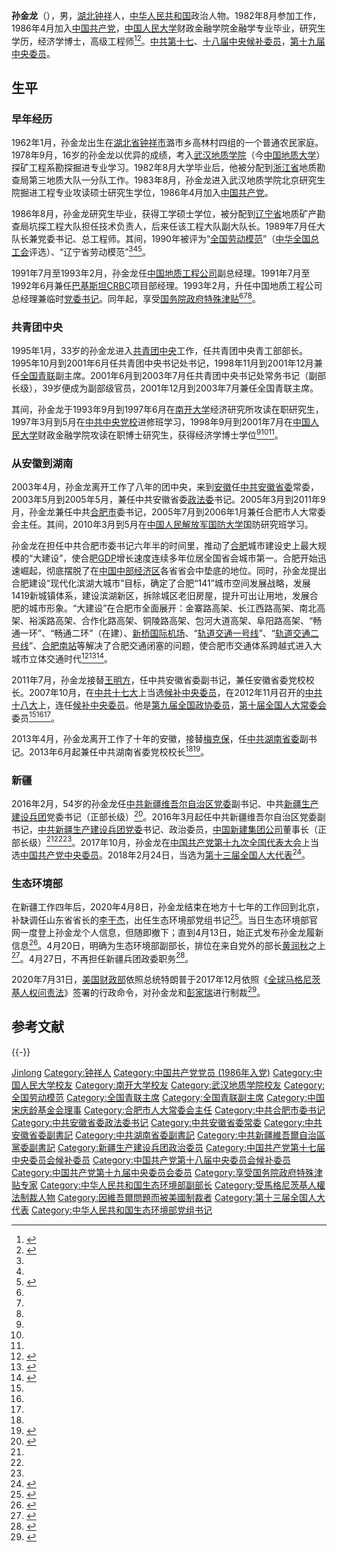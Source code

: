 {{Infobox Officeholder
|name=孙金龙
|image name=
|width=200px
|圖像說明=
|order=
|office=[[中华人民共和国生态环境部|中华人民共和国生态环境部]]党组书记
|term_start=2020年4月8日
|term_end=
|minister=[[黄润秋|黄润秋]]
|predecessor=[[李干杰|李干杰]]
|successor=
|order1=
|office1=[[新疆生产建设兵团|新疆生产建设兵团]]政治委员
|term_start1=2016年3月15日
|term_end1=2020年4月27日
|predecessor1=[[韩勇|韩勇]]
|successor1=[[王君正|王君正]]
|other_names=
|foreign_names=
|english_names=
|Sex=男
|date of birth={{birth year and age|1962|1}}
|place of birth={{PRC|湖北省}}[[钟祥市|钟祥县]]潞市乡高林村四组
|date of death=
|place of death=
|nationality={{PRC}}
|residence=[[北京市|北京市]]
|languages=[[汉语|汉语]]
|height=
|weight=
|party={{CPC}}
|rank=
|配偶=
|子女=
|educate=
[[中国地质大学|武汉地质学院]]<br />
[[南开大学|南开大学]]<br />
[[中国人民大学|中国人民大学]]
|past=
|獲獎=
|work=
}}
'''孙金龙'''（{{bd|1962年|1月|||catIdx=Sun,孙}}），男，[[湖北省|湖北]][[钟祥市|钟祥]]人，[[中华人民共和国|中华人民共和国]]政治人物。1982年8月参加工作，1986年4月加入[[中国共产党|中国共产党]]，[[中国人民大学|中国人民大学]]财政金融学院金融学专业毕业，研究生学历，经济学博士，高级工程师<ref name="zgjjw">{{Cite web|url=http://district.ce.cn/newarea/sddy/201304/19/t20130419_24305939.shtml|title=孙金龙调任湖南省委副书记|date=2014-05-10|publisher=中国经济网|access-date=2014-05-10|archive-date=2021-11-18|archive-url=https://web.archive.org/web/20211118153057/http://district.ce.cn/newarea/sddy/201304/19/t20130419_24305939.shtml}}</ref><ref name="bt">{{Cite web|url=http://www.xjbt.gov.cn/c/2016-02-28/1990805.shtml|title=孙金龙|date=2016-02-28|publisher=新疆生产建设兵团|access-date=2017-03-19|archive-date=2017-10-30|archive-url=https://web.archive.org/web/20171030003343/http://www.xjbt.gov.cn/c/2016-02-28/1990805.shtml}}</ref>。[[中国共产党第十七届中央委员会候补委员列表|中共第十七]]、[[中国共产党第十八届中央委员会候补委员列表|十八届中央候补委员]]，[[中国共产党第十九届中央委员会委员列表|第十九届中央委员]]。

== 生平 ==
=== 早年经历 ===
1962年1月，孙金龙出生在[[湖北省|湖北省]][[钟祥市|钟祥市]]潞市乡高林村四组的一个普通农民家庭。1978年9月，16岁的孙金龙以优异的成绩，考入[[中国地质大学|武汉地质学院]]（今[[中国地质大学|中国地质大学]]）探矿工程系勘探掘进专业学习。1982年8月大学毕业后，他被分配到[[浙江省|浙江省]]地质勘查局第三地质大队一分队工作。1983年8月，孙金龙进入武汉地质学院北京研究生院掘进工程专业攻读硕士研究生学位，1986年4月加入[[中国共产党|中国共产党]]。

1986年8月，孙金龙研究生毕业，获得工学硕士学位，被分配到[[辽宁省|辽宁省]]地质矿产勘查局坑探工程大队担任技术负责人，后来任该工程大队副大队长。1989年7月任大队长兼党委书记、总工程师。其间，1990年被评为“[[全国劳动模范|全国劳动模范]]”（[[中华全国总工会|中华全国总工会]]评选）、“辽宁省劳动模范”<ref name="zgjjw" /><ref name="bt" /><ref name="xhw">{{Cite web|url=http://news.xinhuanet.com/renshi/2013-07/12/c_124998453.htm|title=孙金龙兼任湖南省委党校校长|date=2013-07-12|publisher=新华网|access-date=2017-03-19|archive-date=2013-07-29|archive-url=https://web.archive.org/web/20130729103155/http://news.xinhuanet.com/renshi/2013-07/12/c_124998453.htm|dead-url=no}}</ref>。

1991年7月至1993年2月，孙金龙任[[中国节能环保集团#下属企业|中国地质工程公司]]副总经理。1991年7月至1992年6月兼任[[巴基斯坦|巴基斯坦]]CRBC项目部经理。1993年2月，升任中国地质工程公司总经理兼临时[[党委书记|党委书记]]。同年起，享受[[国务院政府特殊津贴|国务院政府特殊津贴]]<ref name="zgjjw" /><ref name="bt" /><ref name="xhw" />。

=== 共青团中央 ===
1995年1月，33岁的孙金龙进入[[中国共产主义青年团中央委员会|共青团中央]]工作，任共青团中央青工部部长。1995年10月到2001年6月任共青团中央书记处书记，1998年11月到2001年12月兼任[[中华全国青年联合会|全国青联]]副主席。2001年6月到2003年7月任共青团中央书记处常务书记（副部长级），39岁便成为副部级官员，2001年12月到2003年7月兼任全国青联主席。

其间，孙金龙于1993年9月到1997年6月在[[南开大学|南开大学]]经济研究所攻读在职研究生，1997年3月到5月在[[中共中央党校|中共中央党校]]进修班学习，1998年9月到2001年7月在[[中国人民大学|中国人民大学]]财政金融学院攻读在职博士研究生，获得经济学博士学位<ref name="zgjjw" /><ref name="bt" /><ref name="xhw" />。

=== 从安徽到湖南 ===
2003年4月，孙金龙离开工作了八年的团中央，来到[[安徽省|安徽]]任[[中国共产党安徽省委员会|中共安徽省委]]常委，2003年5月到2005年5月，兼任中共安徽省委[[政法委员会|政法委]]书记。2005年3月到2011年9月，孙金龙兼任中共[[合肥市|合肥市]]委书记，2005年7月到2006年1月兼任合肥市人大常委会主任。其间，2010年3月到5月在[[中国人民解放军国防大学|中国人民解放军国防大学]]国防研究班学习。

孙金龙在担任中共合肥市委书记六年半的时间里，推动了[[合肥市|合肥]]城市建设史上最大规模的“大建设”，使合肥[[国内生产总值|GDP]]增长速度连续多年位居全国省会城市第一。合肥开始迅速崛起，彻底摆脱了在[[中国中部经济区|中国中部经济区]]各省省会中垫底的地位。同时，孙金龙提出合肥建设“现代化滨湖大城市”目标，确定了合肥“141”城市空间发展战略，发展1419新城镇体系，建设滨湖新区，拆除城区老旧房屋，提升可出让用地，发展合肥的城市形象。“大建设”在合肥市全面展开：金寨路高架、长江西路高架、南北高架、裕溪路高架、合作化路高架、铜陵路高架、包河大道高架、阜阳路高架、“畅通一环”、“畅通二环”（在建）、[[合肥新桥国际机场|新桥国际机场]]、“[[合肥轨道交通1号线|轨道交通一号线]]”、“[[合肥轨道交通2号线|轨道交通二号线]]”、[[合肥南站|合肥南站]]等解决了合肥交通闭塞的问题，使合肥市交通体系跨越式进入大城市立体交通时代<ref>{{Cite web|url=http://ah.anhuinews.com/system/2009/09/08/002333109.shtml|title=孙金龙：加快现代化滨湖大城市建设|date=2009-09-08|publisher=中安在线|access-date=2017-03-19|archive-url=https://web.archive.org/web/20170320143359/http://ah.anhuinews.com/system/2009/09/08/002333109.shtml|archive-date=2017-03-20|dead-url=yes}}</ref><ref>{{Cite web|url=http://ah.anhuinews.com/system/2011/02/20/003771486.shtml|title=孙金龙：不搞大建设对不起市民|date=2011-02-20|publisher=中安在线|access-date=2017-03-19|archive-url=https://web.archive.org/web/20170320143401/http://ah.anhuinews.com/system/2011/02/20/003771486.shtml|archive-date=2017-03-20|dead-url=yes}}</ref><ref>{{Cite web|url=http://mt.sohu.com/20160614/n454377515.shtml|title=安徽最应该感谢的一个人，他叫孙金龙|date=2016-06-14|publisher=搜狐|access-date=2017-03-19|archive-date=2019-06-04|archive-url=https://web.archive.org/web/20190604055045/http://mt.sohu.com/20160614/n454377515.shtml|dead-url=no}}</ref>。

2011年7月，孙金龙接替[[王明方|王明方]]，任中共安徽省委副书记，兼任安徽省委党校校长。2007年10月，在[[中国共产党第十七次全国代表大会|中共十七大]]上当选[[中国共产党第十七届中央委员会候补委员列表|候补中央委员]]，在2012年11月召开的[[中国共产党第十八次全国代表大会|中共十八大]]上，连任[[中国共产党第十八届中央委员会候补委员列表|候补中央委员]]。他是[[中国人民政治协商会议第九届全国委员会委员名单|第九届全国政协委员]]，[[第十届全国人民代表大会常务委员会|第十届全国人大常委会]]委员<ref name="zgjjw" /><ref name="bt" /><ref name="xhw" />。

2013年4月，孙金龙离开工作了十年的安徽，接替[[梅克保|梅克保]]，任[[中国共产党湖南省委员会|中共湖南省委]]副书记。2013年6月起兼任中共湖南省委党校校长<ref name="xhw" /><ref>{{Cite web|url=http://www.chinanews.com/gn/2013/04-19/4745325.shtml|title=孙金龙任湖南副书记 不再任安徽副书记|date=2013-04-19|publisher=中国新闻网|access-date=2013-04-20|archive-date=2019-06-07|archive-url=https://web.archive.org/web/20190607210555/http://www.chinanews.com/gn/2013/04-19/4745325.shtml|dead-url=no}}</ref>。

=== 新疆 ===
2016年2月，54岁的孙金龙任[[中国共产党新疆维吾尔自治区委员会|中共新疆维吾尔自治区党委]]副书记、中共[[新疆生产建设兵团|新疆生产建设兵团]]党委书记（正部长级）<ref>{{cite news|url=https://www.thepaper.cn/newsDetail_forward_1436913|title=新任新疆党委副书记兼兵团党委书记孙金龙被明确为正部长级|date=2016-02-28|work=澎湃新闻|accessdate=2018-12-16|archive-date=2019-06-08|archive-url=https://web.archive.org/web/20190608033948/https://www.thepaper.cn/newsDetail_forward_1436913|dead-url=no}}</ref>。2016年3月起任中共新疆维吾尔自治区党委副书记，[[中国共产党新疆生产建设兵团委员会|中共新疆生产建设兵团党委]]书记、政治委员，[[新疆生产建设兵团|中国新建集团公司]]董事长（正部长级）<ref name="zgjjw" /><ref name="bt" /><ref name="xhw" />。2017年10月，孙金龙在[[中国共产党第十九次全国代表大会|中国共产党第十九次全国代表大会]]上当选[[中国共产党第十九届中央委员会委员列表|中国共产党中央委员]]。2018年2月24日，当选为[[第十三届全国人大代表|第十三届全国人大代表]]<ref>{{Cite web|title=（受权发布）中华人民共和国第十三届全国人民代表大会代表名单-中新网|url=http://www.chinanews.com/gn/2018/02-25/8453959.shtml|accessdate=2021-02-13|work=中新网|archive-date=2018-02-27|archive-url=https://web.archive.org/web/20180227031724/http://www.chinanews.com/gn/2018/02-25/8453959.shtml|dead-url=no}}</ref>。

=== 生态环境部 ===
在新疆工作四年后，2020年4月8日，孙金龙结束在地方十七年的工作回到北京，补缺调任山东省省长的[[李干杰|李干杰]]，出任生态环境部党组书记<ref>{{cite web |title=孙金龙任生态环境部党组书记 |url=http://news.sina.com.cn/o/2020-04-09/doc-iirczymi5365828.shtml |website=新浪 |accessdate=2020-04-09 |date=2020-04-09 |archive-date=2020-06-04 |archive-url=https://web.archive.org/web/20200604192940/http://news.sina.com.cn/o/2020-04-09/doc-iirczymi5365828.shtml |dead-url=no }}</ref>。当日生态环境部官网一度登上孙金龙个人信息，但随即撤下；直到4月13日，始正式发布孙金龙履新信息<ref>{{cite web |title=生态环境部主要负责同志调整 |url=http://www.mee.gov.cn/ywdt/xwfb/202004/t20200413_774193.shtml |website=中华人民共和国生态环境部 |accessdate=2020-04-13 |date=2020-04-13 |archive-date=2020-04-20 |archive-url=https://web.archive.org/web/20200420141531/http://www.mee.gov.cn/ywdt/xwfb/202004/t20200413_774193.shtml |dead-url=no }}</ref>。4月20日，明确为生态环境部副部长，排位在来自党外的部长[[黄润秋|黄润秋]]之上<ref>{{cite web |title=孙金龙同志任生态环境部党组书记、副部长　黄润秋同志任生态环境部部长 |url=http://www.mee.gov.cn/ywdt/hjywnews/202004/t20200429_777085.shtml |website=生态环境部 |accessdate=2020-10-28 |date=2020-04-29 |archive-date=2020-11-01 |archive-url=https://web.archive.org/web/20201101175520/http://www.mee.gov.cn/ywdt/hjywnews/202004/t20200429_777085.shtml |dead-url=no }}</ref>。4月27日，不再担任新疆兵团政委职务<ref>{{cite journal |title=中华人民共和国国务院任免人员 |journal=国务院公报 |date=2020 |issue=15 |url=http://www.gov.cn/gongbao/content/2020/content_5515288.htm |access-date=2020-10-28 |archive-date=2020-10-31 |archive-url=https://web.archive.org/web/20201031171538/http://www.gov.cn/gongbao/content/2020/content_5515288.htm |dead-url=no }}</ref>。

2020年7月31日，[[美国财政部|美国财政部]]依照总统特朗普于2017年12月依照《[[全球马格尼茨基人权问责法|全球马格尼茨基人权问责法]]》签署的行政命令，对孙金龙和[[彭家瑞|彭家瑞]]进行制裁<ref>{{Cite web|title=美国再制裁2位新疆官员 冻结资产并限制入境|url=https://www.rfi.fr/cn/中国/20200731-美国再制裁2位新疆官员-冻结资产并限制入境|accessdate=2020-12-25|date=2020-07-31|work=RFI - 法国国际广播电台|language=zh-Hans|archive-date=2020-09-25|archive-url=https://web.archive.org/web/20200925090109/https://www.rfi.fr/cn/%E4%B8%AD%E5%9B%BD/20200731-%E7%BE%8E%E5%9B%BD%E5%86%8D%E5%88%B6%E8%A3%812%E4%BD%8D%E6%96%B0%E7%96%86%E5%AE%98%E5%91%98-%E5%86%BB%E7%BB%93%E8%B5%84%E4%BA%A7%E5%B9%B6%E9%99%90%E5%88%B6%E5%85%A5%E5%A2%83|dead-url=no}}</ref>。

== 参考文献 ==
{{Reflist|2}}

{{-}}
{{start box}}
{{s-ppo|cpc}}
{{s-before|[[李干杰|李干杰]]}}
{{s-title|[[中华人民共和国生态环境部|中华人民共和国生态环境部]]党组书记|2020年4月—}}
{{s-inc}}
{{s-before|[[韩勇|韩勇]]}}
{{s-title|[[新疆生产建设兵团|新疆生产建设兵团]][[政治委員|政治委員]]、[[黨委書記|黨委書記]]<br />[[新疆生产建设兵团|中国新建集团公司]]董事长|2016年2月－2020年4月}}
{{s-after|[[王君正|王君正]]}}
{{s-before|[[梅克保|梅克保]]}}
{{s-title|[[中国共产党湖南省委员会|中国共产党湖南省委员会]]专职副书记|2013年4月－2016年2月}}
{{s-after|[[乌兰_(1962年)|乌兰]]}}
{{s-before|[[王明方|王明方]]}}
{{s-title|[[中国共产党安徽省委员会|中国共产党安徽省委员会]]专职副书记|2011年7月－2013年4月}}
{{s-after|[[李锦斌|李锦斌]]}}
{{s-before|[[车俊|车俊]]}}
{{s-title|[[中国共产党合肥市委员会|中国共产党合肥市委员会]]书记|2005年3月－2011年9月}}
{{s-after|[[吴存荣|吴存荣]]}}
{{s-before|[[任海深|任海深]]}}
{{s-title|[[中国共产党安徽省委员会|中国共产党安徽省委员会]]政法委员会书记|2003年6月－2005年6月}}
{{s-after|[[徐立全|徐立全]]}}
{{s-civ}}
{{s-before|[[巴音朝鲁|巴音朝鲁]]}}
{{s-title|[[中华全国青年联合会|中华全国青年联合会]]主席|2001年12月－2003年4月}}
{{s-after|[[赵勇_(1963年1月)|赵勇]]}}
{{s-bus}}
{{s-before|？}}
{{s-title|[[中国地质工程公司|中国地质工程公司]]总经理|1993年2月－1995年1月}}
{{s-after|[[叶冬松|叶冬松]]}}
{{end box}}

{{中华人民共和国合肥市正职领导人}}
{{团中央部门负责人}}
{{团中央书记处书记}}
{{党政正部级以上干部曾有团系统经历者}}
{{Navboxes 
| title  = 孙金龙在[[中华全国青年联合会|中华全国青年联合会]]的职务
| list1  =
{{中华全国青年联合会第八届委员会}}
{{中华全国青年联合会第九届委员会}}
}}
{{Navboxes 
| title  = 孙金龙在[[中国宋庆龄基金会|中国宋庆龄基金会]]的职务
| list1  =
{{宋庆龄基金会第三届理事会}}
}}

{{Authority control}}

{{DEFAULTSORT:Sun孙}}
[[Category:孙姓|Jinlong]]
[[Category:钟祥人|Category:钟祥人]]
[[Category:中国共产党党员_(1986年入党)|Category:中国共产党党员 (1986年入党)]]
[[Category:中国人民大学校友|Category:中国人民大学校友]]
[[Category:南开大学校友|Category:南开大学校友]]
[[Category:武汉地质学院校友|Category:武汉地质学院校友]]
[[Category:全国劳动模范|Category:全国劳动模范]]
[[Category:全国青联主席|Category:全国青联主席]]
[[Category:全国青联副主席|Category:全国青联副主席]]
[[Category:中国宋庆龄基金会理事|Category:中国宋庆龄基金会理事]]
[[Category:合肥市人大常委会主任|Category:合肥市人大常委会主任]]
[[Category:中共合肥市委书记|Category:中共合肥市委书记]]
[[Category:中共安徽省委政法委书记|Category:中共安徽省委政法委书记]]
[[Category:中共安徽省委常委|Category:中共安徽省委常委]]
[[Category:中共安徽省委副書記|Category:中共安徽省委副書記]]
[[Category:中共湖南省委副書記|Category:中共湖南省委副書記]]
[[Category:中共新疆維吾爾自治區黨委副書記|Category:中共新疆維吾爾自治區黨委副書記]]
[[Category:新疆生产建设兵团政治委员|Category:新疆生产建设兵团政治委员]]
[[Category:中国共产党第十七届中央委员会候补委员|Category:中国共产党第十七届中央委员会候补委员]]
[[Category:中国共产党第十八届中央委员会候补委员|Category:中国共产党第十八届中央委员会候补委员]]
[[Category:中国共产党第十九届中央委员会委员|Category:中国共产党第十九届中央委员会委员]]
[[Category:享受国务院政府特殊津贴专家|Category:享受国务院政府特殊津贴专家]]
[[Category:中华人民共和国生态环境部副部长|Category:中华人民共和国生态环境部副部长]]
[[Category:受馬格尼茨基人權法制裁人物|Category:受馬格尼茨基人權法制裁人物]]
[[Category:因維吾爾問題而被美國制裁者|Category:因維吾爾問題而被美國制裁者]]
[[Category:第十三届全国人大代表|Category:第十三届全国人大代表]]
[[Category:中华人民共和国生态环境部党组书记|Category:中华人民共和国生态环境部党组书记]]